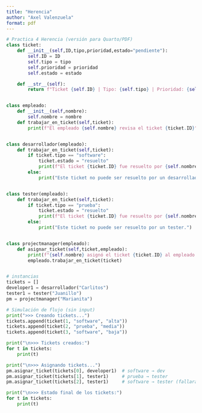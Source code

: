 ---
title: "Herencia"
author: "Axel Valenzuela"
format: pdf
---
```{python}
# Practica 4 Herencia (versión para Quarto/PDF)
class ticket:
    def __init__(self,ID,tipo,prioridad,estado="pendiente"):
        self.ID = ID
        self.tipo = tipo
        self.prioridad = prioridad
        self.estado = estado

    def __str__(self):
        return f"Ticket {self.ID} | Tipo: {self.tipo} | Prioridad: {self.prioridad} | Estado: {self.estado}"


class empleado:
    def __init__(self,nombre):
        self.nombre = nombre
    def trabajar_en_ticket(self,ticket):
        print(f"El empleado {self.nombre} revisa el ticket {ticket.ID}")


class desarrollador(empleado):
    def trabajar_en_ticket(self,ticket):
        if ticket.tipo == "software":
            ticket.estado = "resuelto"
            print(f"El ticket {ticket.ID} fue resuelto por {self.nombre}") 
        else:
            print("Este ticket no puede ser resuelto por un desarrollador.") 


class tester(empleado):
    def trabajar_en_ticket(self,ticket):
        if ticket.tipo == "prueba":
            ticket.estado = "resuelto"
            print(f"El ticket {ticket.ID} fue resuelto por {self.nombre}") 
        else:
            print("Este ticket no puede ser resuelto por un tester.")


class projectmanager(empleado):
    def asignar_ticket(self,ticket,empleado):
        print(f"{self.nombre} asignó el ticket {ticket.ID} al empleado {empleado.nombre}")
        empleado.trabajar_en_ticket(ticket)                                               


# instancias
tickets = []
developer1 = desarrollador("Carlitos")
tester1 = tester("Juanillo")
pm = projectmanager("Marianita")

# Simulación de flujo (sin input)
print(">>> Creando tickets...")
tickets.append(ticket(1, "software", "alta"))
tickets.append(ticket(2, "prueba", "media"))
tickets.append(ticket(3, "software", "baja"))

print("\n>>> Tickets creados:")
for t in tickets:
    print(t)

print("\n>>> Asignando tickets...")
pm.asignar_ticket(tickets[0], developer1)  # software → dev
pm.asignar_ticket(tickets[1], tester1)     # prueba → tester
pm.asignar_ticket(tickets[2], tester1)     # software → tester (fallará)

print("\n>>> Estado final de los tickets:")
for t in tickets:
    print(t)


```

